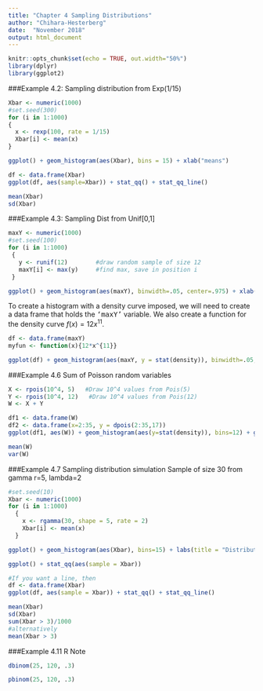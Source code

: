 ---
title: "Chapter 4 Sampling Distributions"
author: "Chihara-Hesterberg"
date:  "November 2018"
output: html_document
---

```{r setup, include=FALSE}
knitr::opts_chunk$set(echo = TRUE, out.width="50%")
library(dplyr)
library(ggplot2)
```

###Example 4.2: Sampling distribution from Exp(1/15)
```{r}
Xbar <- numeric(1000)
#set.seed(300)
for (i in 1:1000)
{
  x <- rexp(100, rate = 1/15)
  Xbar[i] <- mean(x)
}

ggplot() + geom_histogram(aes(Xbar), bins = 15) + xlab("means")

df <- data.frame(Xbar)
ggplot(df, aes(sample=Xbar)) + stat_qq() + stat_qq_line()

mean(Xbar)
sd(Xbar)
```

###Example 4.3: Sampling Dist from Unif[0,1]
```{r}
maxY <- numeric(1000)
#set.seed(100)
for (i in 1:1000)
 {
   y <- runif(12)        #draw random sample of size 12
   maxY[i] <- max(y)     #find max, save in position i
 }

ggplot() + geom_histogram(aes(maxY), binwidth=.05, center=.975) + xlab("maximums") 

```

To create a histogram with a density curve imposed, we will need to create a data frame that holds the <tt>'maxY'</tt> variable. We also create a function for the density curve $f(x)=12x^{11}$.


```{r}
df <- data.frame(maxY)
myfun <- function(x){12*x^{11}}

ggplot(df) + geom_histogram(aes(maxY, y = stat(density)), binwidth=.05, center=.975) +xlab("maximums") + stat_function(fun = myfun)
```

###Example 4.6 Sum of Poisson random variables
```{r}
X <- rpois(10^4, 5)   #Draw 10^4 values from Pois(5)
Y <- rpois(10^4, 12)   #Draw 10^4 values from Pois(12)
W <- X + Y

df1 <- data.frame(W)
df2 <- data.frame(x=2:35, y = dpois(2:35,17))
ggplot(df1, aes(W)) + geom_histogram(aes(y=stat(density)), bins=12) + geom_line(data=df2, aes(x=x, y=y), colour = "red")

mean(W)
var(W)
```

###Example 4.7
Sampling distribution simulation
Sample of size 30 from gamma r=5, lambda=2

```{r}
#set.seed(10)
Xbar <- numeric(1000)
for (i in 1:1000)
  {
    x <- rgamma(30, shape = 5, rate = 2)
    Xbar[i] <- mean(x)
  }

ggplot() + geom_histogram(aes(Xbar), bins=15) + labs(title = "Distribution of means")

ggplot() + stat_qq(aes(sample = Xbar)) 

#If you want a line, then
df <- data.frame(Xbar)
ggplot(df, aes(sample = Xbar)) + stat_qq() + stat_qq_line()

mean(Xbar)
sd(Xbar)
sum(Xbar > 3)/1000
#alternatively
mean(Xbar > 3)
```

###Example 4.11 R Note

```{r}
dbinom(25, 120, .3)

pbinom(25, 120, .3)
```